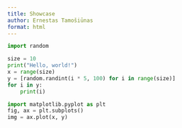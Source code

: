 ```yaml
---
title: Showcase
author: Ernestas Tamošiūnas
format: html
---
```


```python
import random

size = 10
print("Hello, world!")
x = range(size)
y = [random.randint(i * 5, 100) for i in range(size)]
for i in y:
	print(i)
```

```python
import matplotlib.pyplot as plt
fig, ax = plt.subplots()
img = ax.plot(x, y)
```
